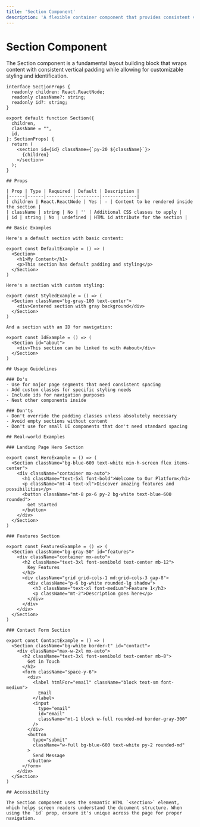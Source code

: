 ```yaml
---
title: 'Section Component'
description: 'A flexible container component that provides consistent vertical padding and customizable styling'
---
```



# Section Component

The Section component is a fundamental layout building block that wraps content with consistent vertical padding while allowing for customizable styling and identification.

```tsx
interface SectionProps {
  readonly children: React.ReactNode;
  readonly className?: string;
  readonly id?: string;
}

export default function Section({
  children,
  className = "",
  id,
}: SectionProps) {
  return (
    <section id={id} className={`py-20 ${className}`}>
      {children}
    </section>
  );
}

## Props

| Prop | Type | Required | Default | Description |
|------|------|----------|---------|-------------|
| children | React.ReactNode | Yes | - | Content to be rendered inside the section |
| className | string | No | '' | Additional CSS classes to apply |
| id | string | No | undefined | HTML id attribute for the section |

## Basic Examples 

Here's a default section with basic content:

export const DefaultExample = () => (
  <Section>
    <h1>My Content</h1>
    <p>This section has default padding and styling</p>
  </Section>
)

Here's a section with custom styling:

export const StyledExample = () => (
  <Section className="bg-gray-100 text-center">
    <div>Centered section with gray background</div>
  </Section>
)

And a section with an ID for navigation:

export const IdExample = () => (
  <Section id="about">
    <div>This section can be linked to with #about</div>
  </Section>
)

## Usage Guidelines

### Do's
- Use for major page segments that need consistent spacing
- Add custom classes for specific styling needs
- Include ids for navigation purposes
- Nest other components inside

### Don'ts
- Don't override the padding classes unless absolutely necessary
- Avoid empty sections without content
- Don't use for small UI components that don't need standard spacing

## Real-world Examples

### Landing Page Hero Section

export const HeroExample = () => (
  <Section className="bg-blue-600 text-white min-h-screen flex items-center">
    <div className="container mx-auto">
      <h1 className="text-5xl font-bold">Welcome to Our Platform</h1>
      <p className="mt-4 text-xl">Discover amazing features and possibilities</p>
      <button className="mt-8 px-6 py-2 bg-white text-blue-600 rounded">
        Get Started
      </button>
    </div>
  </Section>
)

### Features Section

export const FeaturesExample = () => (
  <Section className="bg-gray-50" id="features">
    <div className="container mx-auto">
      <h2 className="text-3xl font-semibold text-center mb-12">
        Key Features
      </h2>
      <div className="grid grid-cols-1 md:grid-cols-3 gap-8">
        <div className="p-6 bg-white rounded-lg shadow">
          <h3 className="text-xl font-medium">Feature 1</h3>
          <p className="mt-2">Description goes here</p>
        </div>
      </div>
    </div>
  </Section>
)

### Contact Form Section

export const ContactExample = () => (
  <Section className="bg-white border-t" id="contact">
    <div className="max-w-2xl mx-auto">
      <h2 className="text-3xl font-semibold text-center mb-8">
        Get in Touch
      </h2>
      <form className="space-y-6">
        <div>
          <label htmlFor="email" className="block text-sm font-medium">
            Email
          </label>
          <input
            type="email"
            id="email"
            className="mt-1 block w-full rounded-md border-gray-300"
          />
        </div>
        <button
          type="submit"
          className="w-full bg-blue-600 text-white py-2 rounded-md"
        >
          Send Message
        </button>
      </form>
    </div>
  </Section>
)

## Accessibility

The Section component uses the semantic HTML `<section>` element, which helps screen readers understand the document structure. When using the `id` prop, ensure it's unique across the page for proper navigation.